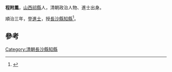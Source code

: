 '''程附鳳'''，[[山西|山西]][[祁縣|祁縣]]人，清朝政治人物、進士出身。

順治三年，登[[進士|進士]]，授[[長沙縣|長沙縣]][[知縣|知縣]]<ref>{{cite book|editor=（清）王轩等纂修，刘克文总点校|title=山西通志|date=1990年11月|publisher=北京：中华书局|isbn=7-101-00700-7|pages=1908|accessdate=2016-05-14}}</ref>。

==參考==
{{reflist}}
{{清朝人物小作品}}
{{順治三年丙戌科殿試金榜}}
[[Category:清朝長沙縣知縣|Category:清朝長沙縣知縣]]